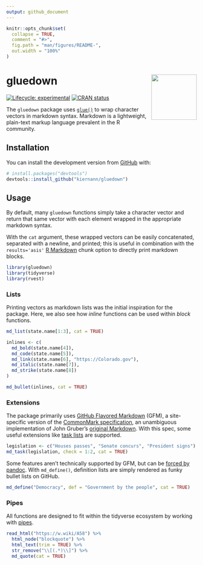 ```yaml
---
output: github_document
---
```


<!-- README.md is generated from README.Rmd. Please edit that file -->

```r
knitr::opts_chunk$set(
  collapse = TRUE,
  comment = "#>",
  fig.path = "man/figures/README-",
  out.width = "100%"
)
```

# gluedown <img src="man/figures/logo.png" align="right" width="120" />

<!-- badges: start -->
[![Lifecycle: experimental](https://img.shields.io/badge/lifecycle-experimental-orange.svg)](https://www.tidyverse.org/lifecycle/#experimental)
[![CRAN status](https://www.r-pkg.org/badges/version/gluedown)](https://CRAN.R-project.org/package=gluedown)
<!-- badges: end -->

The `gluedown` package uses [`glue()`][glue] to wrap character vectors in
markdown syntax. Markdown is a lightweight, plain-text markup language prevalent
in the R community.

[glue]: https://github.com/tidyverse/glue

## Installation

You can install the development version from [GitHub](https://github.com/) with:

```r
# install.packages("devtools")
devtools::install_github("kiernann/gluedown")
```

## Usage

By default, many `gluedown` functions simply take a character vector and return
that same vector with each element wrapped in the appropriate markdown syntax.

With the `cat` argument, these wrapped vectors can be easily concatenated,
separated with a newline, and printed; this is useful in combination with the
`results='asis'` [R Markdown][rmd] chunk option to directly print markdown
blocks.

[rmd]: https://github.com/rstudio/rmarkdown

```r
library(gluedown)
library(tidyverse)
library(rvest)
```

### Lists

Printing vectors as markdown lists was the initial inspiration for the package.
Here, we also see how _inline_ functions can be used within _block_ functions.

```r
md_list(state.name[1:3], cat = TRUE)
```

```r
inlines <- c(
  md_bold(state.name[4]),
  md_code(state.name[5]),
  md_link(state.name[6], "https://Colorado.gov"),
  md_italic(state.name[7]),
  md_strike(state.name[8])
)

md_bullet(inlines, cat = TRUE)
```

### Extensions

The package primarily uses [GitHub Flavored Markdown][gfm] (GFM), a
site-specific version of the [CommonMark specification][cm], an unambiguous
implementation of John Gruber's [original Markdown][df]. With this spec, some
useful extensions like [task lists][task] are supported.

```r
legislation <- c("Houses passes", "Senate concurs", "President signs")
md_task(legislation, check = 1:2, cat = TRUE)
```

Some features aren't technically supported by GFM, but can be 
[forced by pandoc][pandoc]. With `md_define()`, definition lists are simply
rendered as funky bullet lists on GitHub.

```r
md_define("Democracy", def = "Government by the people", cat = TRUE)
```

[task]: https://help.github.com/en/articles/about-task-lists
[gfm]: https://github.github.com/gfm/
[cm]: https://spec.commonmark.org/
[df]: https://daringfireball.net/projects/markdown/
[pandoc]: https://pandoc.org/MANUAL.html#definition-lists

### Pipes

All functions are designed to fit within the tidyverse ecosystem by working with
[pipes][pipe].

```r
read_html("https://w.wiki/A58") %>% 
  html_node("blockquote") %>% 
  html_text(trim = TRUE) %>% 
  str_remove("\\[(.*)\\]") %>% 
  md_quote(cat = TRUE)
```

[pipe]: https://magrittr.tidyverse.org/reference/pipe.html
